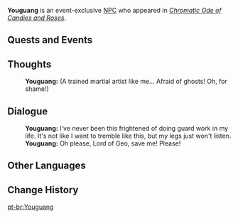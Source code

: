 {{Meta
<!-- Remove this template after adding the missing info -->
|missing_NPC_profile  = yes
}}
{{Character Infobox
|type             = Event NPC
|image            = NPC Youguang.png
|realname         = <!-- Optional, if different from in-game name -->
|deceased         = <!-- Past (for deceased prior to events of the game) or free response -->
|region           = Liyue
|location         = Sumeru
|affiliation      = 
|title            = 

|ancestry         = <!-- Clan/family -->
|father           = 
|mother           = 
|spouse           = 
|sibling          = 
|child            = 
|relative         = 

|voiceEN          = 
|voiceCN          = 
|voiceJP          = 
|voiceKR          = 
}}
'''Youguang''' is an event-exclusive [[NPC]] who appeared in ''[[Chromatic Ode of Candies and Roses]]''.
<!--
==Location==
{{subst:#tag:gallery|
NPC Location {{subst:#titleparts:{{subst:PAGENAME}}}}.png{{subst:!}}{{subst:#titleparts:{{subst:PAGENAME}}}}'s location
NPC Location {{subst:#titleparts:{{subst:PAGENAME}}}} Context.png{{subst:!}}Additional context
}}
-->
<!--
==Profile==
Detailed story/lore information goes here.
''(To be added.)''

===Appearance===
Keep appearance section short and concise. Limit to 2 paragraphs with 3-4 sentences each.
''(To be added.)''
-->
==Quests and Events==
{{Quests and Events}}

==Thoughts==
{{All Schemes to Know Explanation|name=Youguang}}
{{Dialogue Start}}
:'''Youguang:''' (A trained martial artist like me... Afraid of ghosts! Oh, for shame!)
{{Dialogue End}}

==Dialogue==
{{Dialogue Start}}
:'''Youguang:''' I've never been this frightened of doing guard work in my life. It's not like I want to tremble like this, but my legs just won't listen.
:'''Youguang:''' Oh please, Lord of Geo, save me! Please!
{{Dialogue End}}

==Other Languages==
{{Other Languages|default_hidden=1
|en       = Youguang
|zhs      = 幼光
|zhs_rm   = 
|zht      = 幼光
|zht_rm   = 
|ja       = 幼光
|ja_rm    = Youkou{{Assumed}}
|ko       = 유광
|es       = Youguang
|fr       = Youguang
|ru       = Ю Гуан
|th       = Youguang
|vi       = Youguang
|de       = Youguang
|id       = Youguang
|pt       = Youguang
|tr       = Youguang
|it       = Youguang
}}

==Change History==
{{Change History|5.1}}
<!--
==References==
{{Reflist}}
-->

[[pt-br:Youguang]]